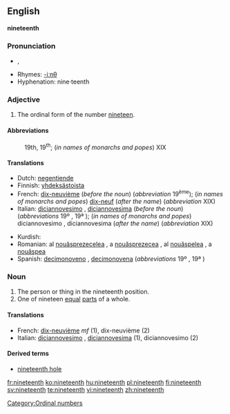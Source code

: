 ==English==
'''nineteenth'''

===Pronunciation===
*{{IPA|/ˌnaɪnˈtiːnθ/}}, {{SAMPA|/%naIn"ti:nT/}}
*Rhymes: [[Rhymes:English:-iːnθ|-iːnθ]]
*Hyphenation: nine·teenth

===Adjective===
{{en-adj|-}}

# The ordinal form of the number [[nineteen]].

====Abbreviations====
:19th, 19<sup>th</sup>; (''in names of monarchs and popes'') XIX

====Translations====
{{top}}
*Dutch: [[negentiende]]
*Finnish: [[yhdeksästoista]]
*French: [[dix-neuvième]] (''before the noun'') (''abbreviation'' 19<sup>ème</sup>); (''in names of monarchs and popes'') [[dix-neuf]] (''after the name'') (''abbreviation'' XIX)
*Italian: [[diciannovesimo]] {{m}}, [[diciannovesima]] {{f}} (''before the noun'') (''abbreviations'' 19º {{m}}, 19ª {{f}}); (''in names of monarchs and popes'') diciannovesimo {{m}}, diciannovesima {{f}} (''after the name'') (''abbreviation'' XIX)
{{mid}}
*Kurdish: {{KUchar|[[نۆزده‌یه‌م]]}}
*Romanian: al [[nouăsprezecelea]] {{m}}, a [[nouăsprezecea]] {{f}}, al [[nouăşpelea]] {{italbrac|m, informal}}, a [[nouăşpea]] {{italbrac|f, informal}}
*Spanish: [[decimonoveno]] {{m}}, [[decimonovena]] {{f}} (''abbreviations'' 19º {{m}}, 19ª {{f}})
{{bottom}}

===Noun===
{{en-noun}}

# The person or thing in the nineteenth position.
# One of nineteen [[equal]] [[parts]] of a whole.

====Translations====

*French: [[dix-neuvième]] ''mf'' (1), dix-neuvième {{m}} (2)
*Italian: [[diciannovesimo]] {{m}}, [[diciannovesima]] {{f}} (1), diciannovesimo {{m}} (2)

====Derived terms====
*[[nineteenth hole]]

[[Category:Ordinal numbers]]

[[fr:nineteenth]]
[[ko:nineteenth]]
[[hu:nineteenth]]
[[pl:nineteenth]]
[[fi:nineteenth]]
[[sv:nineteenth]]
[[te:nineteenth]]
[[vi:nineteenth]]
[[zh:nineteenth]]